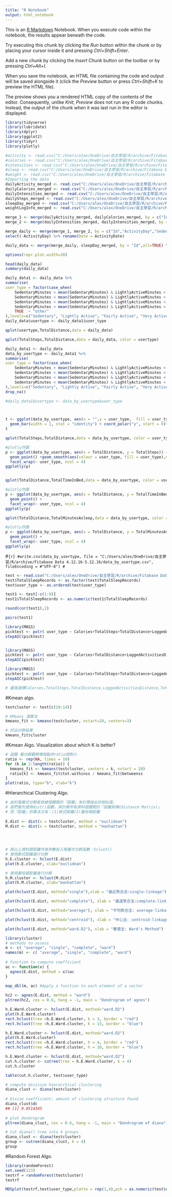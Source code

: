 ---
title: "R Notebook"
output: html_notebook
---

This is an [R Markdown](http://rmarkdown.rstudio.com) Notebook. When you execute code within the notebook, the results appear beneath the code. 

Try executing this chunk by clicking the *Run* button within the chunk or by placing your cursor inside it and pressing *Ctrl+Shift+Enter*. 

Add a new chunk by clicking the *Insert Chunk* button on the toolbar or by pressing *Ctrl+Alt+I*.

When you save the notebook, an HTML file containing the code and output will be saved alongside it (click the *Preview* button or press *Ctrl+Shift+K* to preview the HTML file).

The preview shows you a rendered HTML copy of the contents of the editor. Consequently, unlike *Knit*, *Preview* does not run any R code chunks. Instead, the output of the chunk when it was last run in the editor is displayed.
```{r}
library(tidyverse)
library(lubridate)
library(dplyr)
library(ggplot2)
library(tidyr)
library(plotly)


```


```{r}
#activity <- read.csv("C:/Users/alex/OneDrive/自主學習/R/archive/Fitabase Data 4.12.16-5.12.16/dailyActivity_merged.csv")
#calories <- read.csv("C:/Users/alex/OneDrive/自主學習/R/archive/Fitabase Data 4.12.16-5.12.16/hourlyCalories_merged.csv")
#intensities <- read.csv("C:/Users/alex/OneDrive/自主學習/R/archive/Fitabase Data 4.12.16-5.12.16/hourlyIntensities_merged.csv")
#sleep <- read.csv("C:/Users/alex/OneDrive/自主學習/R/archive/Fitabase Data 4.12.16-5.12.16/sleepDay_merged.csv")
#weight <- read.csv("C:/Users/alex/OneDrive/自主學習/R/archive/Fitabase Data 4.12.16-5.12.16/weightLogInfo_merged.csv")
#Importing the data
dailyActivity_merged <- read.csv("C:/Users/alex/OneDrive/自主學習/R/archive/Fitabase Data 4.12.16-5.12.16/dailyActivity_merged.csv")
dailyCalories_merged <- read.csv("C:/Users/alex/OneDrive/自主學習/R/archive/Fitabase Data 4.12.16-5.12.16/dailyCalories_merged.csv")
dailyIntensities_merged <- read.csv("C:/Users/alex/OneDrive/自主學習/R/archive/Fitabase Data 4.12.16-5.12.16/dailyIntensities_merged.csv")
dailySteps_merged <- read.csv("C:/Users/alex/OneDrive/自主學習/R/archive/Fitabase Data 4.12.16-5.12.16/dailySteps_merged.csv")
sleepDay_merged <- read.csv("C:/Users/alex/OneDrive/自主學習/R/archive/Fitabase Data 4.12.16-5.12.16/sleepDay_merged.csv")
weightLogInfo_merged <- read.csv("C:/Users/alex/OneDrive/自主學習/R/archive/Fitabase Data 4.12.16-5.12.16/weightLogInfo_merged.csv")
```


```{r}
merge_1 <- merge(dailyActivity_merged, dailyCalories_merged, by = c("Id","Calories"))
merge_2 <- merge(dailyIntensities_merged, dailyIntensities_merged, by = c("Id","ActivityDay","SedentaryMinutes", "LightlyActiveMinutes","FairlyActiveMinutes","VeryActiveMinutes", "SedentaryActiveDistance", "LightActiveDistance", "ModeratelyActiveDistance", "VeryActiveDistance"))

merge_daily <- merge(merge_1, merge_2, by = c("Id","ActivityDay","SedentaryMinutes", "LightlyActiveMinutes","FairlyActiveMinutes","VeryActiveMinutes", "SedentaryActiveDistance", "LightActiveDistance", "ModeratelyActiveDistance", "VeryActiveDistance")) %>%
select(-ActivityDay) %>% rename(Date = ActivityDate)

daily_data <- merge(merge_daily, sleepDay_merged, by = "Id",all=TRUE) %>% drop_na() %>% select(-SleepDay, -TrackerDistance)

options(repr.plot.width=30)
```


```{r}
head(daily_data)
summary(daily_data)

```

```{r}
daily_data1 <- daily_data %>%
summarise(
user_type = factor(case_when(
    SedentaryMinutes > mean(SedentaryMinutes) & LightlyActiveMinutes < mean(LightlyActiveMinutes) & FairlyActiveMinutes < mean(FairlyActiveMinutes) & VeryActiveMinutes < mean(VeryActiveMinutes) ~ "Sedentary",
    SedentaryMinutes < mean(SedentaryMinutes) & LightlyActiveMinutes > mean(LightlyActiveMinutes) & FairlyActiveMinutes < mean(FairlyActiveMinutes) & VeryActiveMinutes < mean(VeryActiveMinutes) ~ "Lightly Active",
    SedentaryMinutes < mean(SedentaryMinutes) & LightlyActiveMinutes < mean(LightlyActiveMinutes) & FairlyActiveMinutes > mean(FairlyActiveMinutes) & VeryActiveMinutes < mean(VeryActiveMinutes) ~ "Fairly Active",
    SedentaryMinutes < mean(SedentaryMinutes) & LightlyActiveMinutes < mean(LightlyActiveMinutes) & FairlyActiveMinutes < mean(FairlyActiveMinutes) & VeryActiveMinutes > mean(VeryActiveMinutes) ~ "Very Active",
    TRUE  ~ "other"
),levels=c("Sedentary", "Lightly Active", "Fairly Active", "Very Active","other")))
daily_data$usertype <- daily_data1$user_type
```




```{r}
qplot(usertype,TotalDistance,data = daily_data)

```

```{r}
qplot(TotalSteps,TotalDistance,data = daily_data, color = usertype)
```

```{r}
daily_data1 <- daily_data 
data_by_usertype <- daily_data1 %>%
summarise(
user_type = factor(case_when(
    SedentaryMinutes > mean(SedentaryMinutes) & LightlyActiveMinutes < mean(LightlyActiveMinutes) & FairlyActiveMinutes < mean(FairlyActiveMinutes) & VeryActiveMinutes < mean(VeryActiveMinutes) ~ "Sedentary",
    SedentaryMinutes < mean(SedentaryMinutes) & LightlyActiveMinutes > mean(LightlyActiveMinutes) & FairlyActiveMinutes < mean(FairlyActiveMinutes) & VeryActiveMinutes < mean(VeryActiveMinutes) ~ "Lightly Active",
    SedentaryMinutes < mean(SedentaryMinutes) & LightlyActiveMinutes < mean(LightlyActiveMinutes) & FairlyActiveMinutes > mean(FairlyActiveMinutes) & VeryActiveMinutes < mean(VeryActiveMinutes) ~ "Fairly Active",
    SedentaryMinutes < mean(SedentaryMinutes) & LightlyActiveMinutes < mean(LightlyActiveMinutes) & FairlyActiveMinutes < mean(FairlyActiveMinutes) & VeryActiveMinutes > mean(VeryActiveMinutes) ~ "Very Active",
),levels=c("Sedentary", "Lightly Active", "Fairly Active", "Very Active")), Id,SedentaryMinutes,LightlyActiveMinutes,FairlyActiveMinutes,VeryActiveMinutes,SedentaryActiveDistance,LightActiveDistance,ModeratelyActiveDistance,VeryActiveDistance,Calories,Date,TotalSteps,TotalDistance,LoggedActivitiesDistance,TotalSleepRecords,TotalMinutesAsleep ,TotalTimeInBed ) %>%
drop_na()

#daily_data1$usertype <- data_by_usertype$user_type




```


```{r}

t <- ggplot(data_by_usertype, aes(x = "",y = user_type,  fill = user_type)) +
  geom_bar(width = 1, stat = "identity") + coord_polar("y", start = 0)+ theme_void()
t
```




```{r}
qplot(TotalSteps,TotalDistance,data = data_by_usertype, color = user_type)

```


```{r}
#plotly作圖
p <- ggplot(data_by_usertype, aes(x = TotalDistance, y = TotalSteps)) +
  geom_point() +geom_smooth(aes(colour = user_type, fill = user_type),method='lm')+
  facet_wrap(~ user_type, ncol = 4)
ggplotly(p)



```


```{r}
qplot(TotalDistance,TotalTimeInBed,data = data_by_usertype, color = user_type)

```


```{r}
#plotly作圖
p <- ggplot(data_by_usertype, aes(x = TotalDistance, y = TotalTimeInBed)) +
  geom_point() +
  facet_wrap(~ user_type, ncol = 4)
ggplotly(p)
```


```{r}
qplot(TotalDistance,TotalMinutesAsleep,data = data_by_usertype, color = user_type)
```


```{r}
#plotly作圖
p <- ggplot(data_by_usertype, aes(x = TotalDistance, y = TotalMinutesAsleep)) +
  geom_point() +
  facet_wrap(~ user_type, ncol = 4)
ggplotly(p)
```


#```{r}
#write.csv(data_by_usertype, file = "C:/Users/alex/OneDrive/自主學習/R/archive/Fitabase Data 4.12.16-5.12.16/data_by_usertype.csv", fileEncoding = #"UTF-8")
#```


```{r}
test <- read.csv("C:/Users/alex/OneDrive/自主學習/R/archive/Fitabase Data 4.12.16-5.12.16/data_by_usertype.csv")
test$TotalSleepRecords <- as.factor(test$TotalSleepRecords)
test$user_type <- as.ordered(test$user_type)
```

```{r}
test1 <- test[-c(1:9)]
test1$TotalSleepRecords <- as.numeric(test1$TotalSleepRecords)

round(cor(test1),2)
```

```{r}
pairs(test1)
```


```{r}
library(MASS)
picktest <- polr( user_type ~ Calories+TotalSteps+TotalDistance+LoggedActivitiesDistance+TotalSleepRecords+TotalMinutesAsleep+TotalTimeInBed, data = test , Hess = T, method = 'logistic')
stepAIC(picktest)



```

```{r}
library(MASS)
picktest <- polr( user_type ~ Calories+TotalDistance+LoggedActivitiesDistance+TotalSleepRecords, data = test , Hess = T, method = 'logistic')
stepAIC(picktest)
```


```{r}
library(MASS)
picktest <- polr( user_type ~ Calories+TotalSteps+TotalDistance+LoggedActivitiesDistance+TotalSleepRecords+TotalMinutesAsleep, data = test , Hess = T, method = 'logistic')
stepAIC(picktest)

# 最後選擇Calories,TotalSteps,TotalDistance,LoggedActivitiesDistance,TotalSleepRecords這些變數作為後續模型的模型自變數
```

#Kmean algo.

```{r}
testcluster <- test[c(10:14)]

# KMeans 演算法
kmeans_fit <- kmeans(testcluster, nstart=20, centers=3)

# 印出分群結果
kmeans_fit$cluster


```

#Kmean Algo. Visualization about which K is better?

```{r}
# 迴圈 看分群觀察哪個點的ratio相對小
ratio <- rep(NA, times = 10)
for (k in 2:length(ratio)) {
  kmeans_fit <- kmeans(testcluster, centers = k, nstart = 20)
  ratio[k] <- kmeans_fit$tot.withinss / kmeans_fit$betweenss
}
plot(ratio, type="b", xlab="k")
```

#Hierarchical Clustering Algo.

```{r}
# 由於階層式分群是依據個體間的「距離」來計算彼此的相似度。
# 我們會先使用dist()函數，來計算所有資料個體間的「距離矩陣(Distance Matrix)」
# 而「距離」的算法又有：(1)歐式距離(2)曼哈頓距離
 
E.dist <- dist(x = testcluster, method = "euclidean")
M.dist <- dist(x = testcluster, method = "manhattan")
 


 
# 將以上資料間距離作為參數投入階層式分群函數：hclust()
# 使用歐式距離進行分群
h.E.cluster <- hclust(E.dist)
plot(h.E.cluster, xlab="euclidean")
```


```{r}
# 使用曼哈頓距離進行分群
h.M.cluster <- hclust(M.dist) 
plot(h.M.cluster, xlab="manhattan")
```

```{r}
plot(hclust(E.dist, method="single"),xlab = "最近聚合法:single-linkage")   # 最近法
```


```{r}
plot(hclust(E.dist, method="complete"), xlab = "最遠聚合法:complete-linkage")  # 最遠法
```


```{r}
plot(hclust(E.dist, method="average"), xlab = "平均聚合法: average-linkage")  # 平均法
```


```{r}
plot(hclust(E.dist, method="centroid"), xlab = "中心法: centroid-linkage") # 中心法
```


```{r}
plot(hclust(E.dist, method="ward.D2"), xlab = "華德法: Ward's Method")  # 華德法
```




```{r}
library(cluster)
# methods to assess
m <- c( "average", "single", "complete", "ward")
names(m) <- c( "average", "single", "complete", "ward")
 
# function to compute coefficient
ac <- function(x) {
  agnes(E.dist, method = x)$ac
}
 
map_dbl(m, ac) #Apply a function to each element of a vector 

```


```{r}
hc2 <- agnes(E.dist, method = "ward")
pltree(hc2, cex = 0.6, hang = -1, main = "Dendrogram of agnes")
```


```{r}
h.E.Ward.cluster <- hclust(E.dist, method="ward.D2")
plot(h.E.Ward.cluster)
rect.hclust(tree =h.E.Ward.cluster, k = 3, border = "red")
rect.hclust(tree =h.E.Ward.cluster, k = 13, border = "blue")
```


```{r}
h.E.Ward.cluster <- hclust(E.dist, method="ward.D2")
plot(h.E.Ward.cluster)
rect.hclust(tree =h.E.Ward.cluster, h = 4, border = "red")
rect.hclust(tree =h.E.Ward.cluster, h = 10, border = "blue")
```


```{r}
h.E.Ward.cluster <- hclust(E.dist, method="ward.D2")
cut.h.cluster <- cutree(tree = h.E.Ward.cluster, k = 4)
cut.h.cluster
```


```{r}
table(cut.h.cluster, test$user_type)
```


```{r}
# compute divisive hierarchical clustering
diana_clust <- diana(testcluster)
 
# Divise coefficient; amount of clustering structure found
diana_clust$dc
## [1] 0.8514345
 
# plot dendrogram
pltree(diana_clust, cex = 0.6, hang = -1, main = "Dendrogram of diana")
```


```{r}
# Cut diana() tree into 4 groups
diana_clust <- diana(testcluster)
group <- cutree(diana_clust, k = 4)
group
```

#Random Forest Algo.
```{r}
library(randomForest)
set.seed(123)
testrf = randomForest(testcluster)
testrf
```


```{r}
MDSplot(testrf,test$user_type,platte = rep(1,4),pch = as.numeric(test$user_type))
```


```{r}

```


```{r}
```
